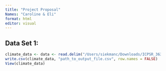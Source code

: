 ```yaml
---
title: "Project Proposal"
Names: "Caroline & Eli"
format: html
editor: visual
---
```


## Data Set 1:

```r

climate_data <- data <- read.delim("/Users/siekmanc/Downloads/ICPSR_36368 2/DS0001/36368-0001-Data.tsv")
write.csv(climate_data, "path_to_output_file.csv", row.names = FALSE)
View(climate_data)
```
